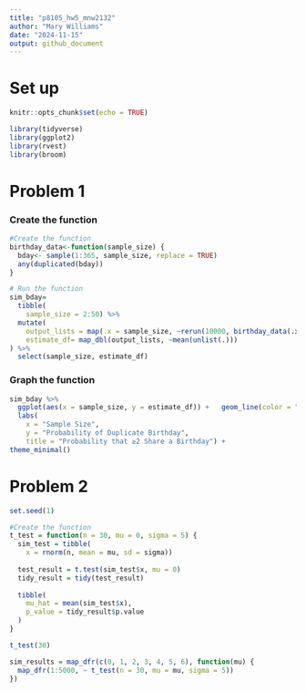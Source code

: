 ```yaml
---
title: "p8105_hw5_mnw2132"
author: "Mary Williams"
date: "2024-11-15"
output: github_document
---
```

# Set up 
```r
knitr::opts_chunk$set(echo = TRUE)
```

```r
library(tidyverse)
library(ggplot2)
library(rvest)
library(broom)
```

# Problem 1
### Create the function
```r
#Create the function
birthday_data<-function(sample_size) {
  bday<- sample(1:365, sample_size, replace = TRUE)
  any(duplicated(bday))
}
```


```r
# Run the function
sim_bday= 
  tibble(
    sample_size = 2:50) %>%
  mutate(
    output_lists = map(.x = sample_size, ~rerun(10000, birthday_data(.x))), 
    estimate_df= map_dbl(output_lists, ~mean(unlist(.)))
) %>%
  select(sample_size, estimate_df)
```
### Graph the function
```r
sim_bday %>%
  ggplot(aes(x = sample_size, y = estimate_df)) +   geom_line(color = "light pink") +  geom_point(color = "red") + 
  labs(
    x = "Sample Size",
    y = "Probability of Duplicate Birthday",
    title = "Probability that ≥2 Share a Birthday") + 
theme_minimal()
```

# Problem 2
```r
set.seed(1)

#Create the function 
t_test = function(n = 30, mu = 0, sigma = 5) {
  sim_test = tibble(
    x = rnorm(n, mean = mu, sd = sigma))
  
  test_result = t.test(sim_test$x, mu = 0)
  tidy_result = tidy(test_result)
  
  tibble(
    mu_hat = mean(sim_test$x),
    p_value = tidy_result$p.value
  )
}

t_test(30)
```

```r
sim_results = map_dfr(c(0, 1, 2, 3, 4, 5, 6), function(mu) {
  map_dfr(1:5000, ~ t_test(n = 30, mu = mu, sigma = 5))
})
```

